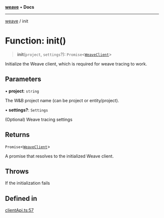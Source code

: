[**weave**](/weave/reference/typescript-sdk/weave/index) • **Docs**

***

[weave](/weave/reference/typescript-sdk/weave/index) / init

# Function: init()

> **init**(`project`, `settings`?): `Promise`\<[`WeaveClient`](/weave/reference/typescript-sdk/weave/classes/WeaveClient)\>

Initialize the Weave client, which is required for weave tracing to work.

## Parameters

• **project**: `string`

The W&B project name (can be project or entity/project).

• **settings?**: `Settings`

(Optional) Weave tracing settings

## Returns

`Promise`\<[`WeaveClient`](/weave/reference/typescript-sdk/weave/classes/WeaveClient)\>

A promise that resolves to the initialized Weave client.

## Throws

If the initialization fails

## Defined in

[clientApi.ts:57](https://github.com/wandb/weave/blob/e2313369cb35bc1b6f97c70539926dd951ead21e/sdks/node/src/clientApi.ts#L57)
